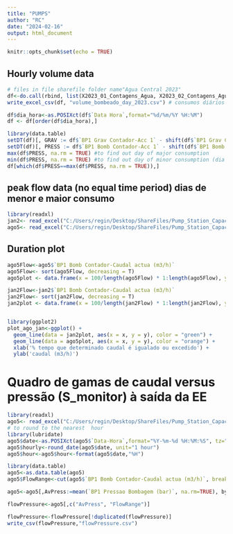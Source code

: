 ---
title: "PUMPS"
author: "RC"
date: "2024-02-16"
output: html_document
---

```{r setup, include=FALSE}
knitr::opts_chunk$set(echo = TRUE)
```

## Hourly volume data 

```{r}
# files in file sharefile folder name"Agua Central 2023"
df<-do.call(rbind, list(X2023_01_Contagens_Agua, X2023_02_Contagens_Agua, X2023_03_Contagens_Agua, X2023_04_Contagens_Agua, X2023_05_Contagens_Agua,X2023_06_Contagens_Agua, X2023_07_Contagens_Agua, X2023_08_Contagens_Agua, X2023_09_Contagens_Agua, X2023_10_Contagens_Agua, X2023_11_Contagens_Agua, X2023_12_Contagens_Agua))
write_excel_csv(df, "volume_bombeado_day_2023.csv") # consumos diários 

df$dia_hora<-as.POSIXct(df$`Data Hora`,format="%d/%m/%Y %H:%M")
df <- df[order(df$dia_hora),]

library(data.table)
setDT(df)[, GRAV := df$`BP1 Grav Contador-Acc 1` - shift(df$`BP1 Grav Contador-Acc 1`)]
setDT(df)[, PRESS := df$`BP1 Bomb Contador-Acc 1` - shift(df$`BP1 Bomb Contador-Acc 1`)]
max(df$PRESS, na.rm = TRUE) #to find out day of major consumption
min(df$PRESS, na.rm = TRUE) #to find out day of minor consumption (dia de limpeza do reservatório 24 & 25 novembro)
df[which(df$PRESS==max(df$PRESS, na.rm = TRUE)),]

```

## peak flow data (no equal time period) dias de menor e maior consumo
```{r}
library(readxl)
jan2<- read_excel("C:/Users/regin/Desktop/ShareFiles/Pump_Station_Capacity/A_Bombas_Amperes_Pressao_Caudal_02e03Janeiro2023.xlsx")
ago5<- read_excel("C:/Users/regin/Desktop/ShareFiles/Pump_Station_Capacity/B_Bombas_Amperes_Pressao_Caudal_04_05_Agosto2023.xlsx")


```

## Duration plot

```{r}
ago5Flow<-ago5$`BP1 Bomb Contador-Caudal actua (m3/h)`
ago5Flow<- sort(ago5Flow, decreasing = T)
ago5plot <- data.frame(x = 100/length(ago5Flow) * 1:length(ago5Flow), y = ago5Flow)

jan2Flow<-jan2$`BP1 Bomb Contador-Caudal actua (m3/h)`
jan2Flow<- sort(jan2Flow, decreasing = T)
jan2plot <- data.frame(x = 100/length(jan2Flow) * 1:length(jan2Flow), y = jan2Flow)


library(ggplot2)
plot_ago_jan<-ggplot() + 
  geom_line(data = jan2plot, aes(x = x, y = y), color = "green") +
  geom_line(data = ago5plot, aes(x = x, y = y), color = "orange") +
  xlab('% tempo que determinado caudal é igualado ou excedido') +
  ylab('caudal (m3/h)')


```

# Quadro de gamas de caudal versus pressão (S_monitor) à saída da EE


```{r}
library(readxl)
ago5<- read_excel("C:/Users/regin/Desktop/ShareFiles/Pump_Station_Capacity/B_Bombas_Amperes_Pressao_Caudal_04_05_Agosto2023.xlsx")
# to round to the nearest  hour
library(lubridate)
ago5$date<-as.POSIXct(ago5$`Data-Hora`,format="%Y-%m-%d %H:%M:%S", tz="GMT")
ago5$hourly<-round_date(ago5$date, unit="1 hour")
ago5$hour<-ago5$hour<-format(ago5$date,"%H")

library(data.table)
ago5<-as.data.table(ago5)
ago5$FlowRange<-cut(ago5$`BP1 Bomb Contador-Caudal actua (m3/h)`, breaks=seq(0,360,10), include.lowest = TRUE)

ago5<-ago5[,AvPress:=mean(`BP1 Pressao Bombagem (bar)`, na.rm=TRUE), by="FlowRange"]

flowPressure<-ago5[,c("AvPress", "FlowRange")]

flowPressure<-flowPressure[!duplicated(flowPressure)]
write_csv(flowPressure,"flowPressure.csv")
```

